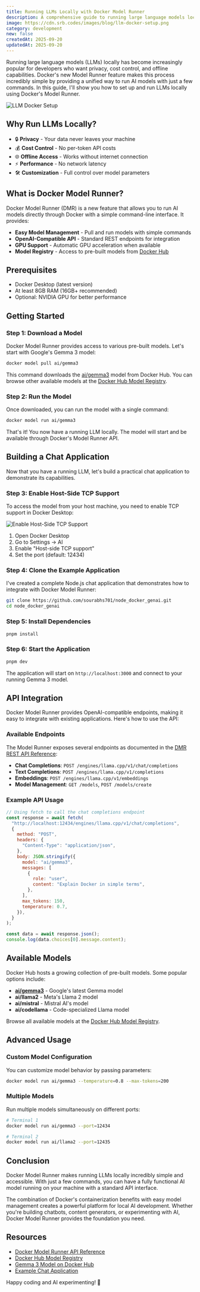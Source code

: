 ```yaml
---
title: Running LLMs Locally with Docker Model Runner
description: A comprehensive guide to running large language models locally using Docker's new Model Runner feature, including setup, API integration, and building a chat application.
image: https://cdn.srb.codes/images/blog/llm-docker-setup.png
category: development
new: false
createdAt: 2025-09-20
updatedAt: 2025-09-20
---
```


Running large language models (LLMs) locally has become increasingly popular for developers who want privacy, cost control, and offline capabilities. Docker's new Model Runner feature makes this process incredibly simple by providing a unified way to run AI models with just a few commands. In this guide, I'll show you how to set up and run LLMs locally using Docker's Model Runner.

![LLM Docker Setup](https://cdn.srb.codes/images/blog/llm-docker-setup.png)

## Why Run LLMs Locally?

- 🔒 **Privacy** - Your data never leaves your machine
- 💰 **Cost Control** - No per-token API costs
- 🌐 **Offline Access** - Works without internet connection
- ⚡ **Performance** - No network latency
- 🛠️ **Customization** - Full control over model parameters

## What is Docker Model Runner?

Docker Model Runner (DMR) is a new feature that allows you to run AI models directly through Docker with a simple command-line interface. It provides:

- **Easy Model Management** - Pull and run models with simple commands
- **OpenAI-Compatible API** - Standard REST endpoints for integration
- **GPU Support** - Automatic GPU acceleration when available
- **Model Registry** - Access to pre-built models from [Docker Hub](https://hub.docker.com/search?type=model)

## Prerequisites

- Docker Desktop (latest version)
- At least 8GB RAM (16GB+ recommended)
- Optional: NVIDIA GPU for better performance

## Getting Started

### Step 1: Download a Model

Docker Model Runner provides access to various pre-built models. Let's start with Google's Gemma 3 model:

```bash
docker model pull ai/gemma3
```

This command downloads the [ai/gemma3](https://hub.docker.com/r/ai/gemma3) model from Docker Hub. You can browse other available models at the [Docker Hub Model Registry](https://hub.docker.com/search?type=model).

### Step 2: Run the Model

Once downloaded, you can run the model with a single command:

```bash
docker model run ai/gemma3
```

That's it! You now have a running LLM locally. The model will start and be available through Docker's Model Runner API.

## Building a Chat Application

Now that you have a running LLM, let's build a practical chat application to demonstrate its capabilities.

### Step 3: Enable Host-Side TCP Support

To access the model from your host machine, you need to enable TCP support in Docker Desktop:

![Enable Host-Side TCP Support](https://cdn.srb.codes/images/blog/enable-host-side-tcp-support.png)

1. Open Docker Desktop
2. Go to Settings → AI
3. Enable "Host-side TCP support"
4. Set the port (default: 12434)

### Step 4: Clone the Example Application

I've created a complete Node.js chat application that demonstrates how to integrate with Docker Model Runner:

```bash
git clone https://github.com/sourabhs701/node_docker_genai.git
cd node_docker_genai
```

### Step 5: Install Dependencies

```bash
pnpm install
```

### Step 6: Start the Application

```bash
pnpm dev
```

The application will start on `http://localhost:3000` and connect to your running Gemma 3 model.

## API Integration

Docker Model Runner provides OpenAI-compatible endpoints, making it easy to integrate with existing applications. Here's how to use the API:

### Available Endpoints

The Model Runner exposes several endpoints as documented in the [DMR REST API Reference](https://docs.docker.com/ai/model-runner/api-reference/):

- **Chat Completions**: `POST /engines/llama.cpp/v1/chat/completions`
- **Text Completions**: `POST /engines/llama.cpp/v1/completions`
- **Embeddings**: `POST /engines/llama.cpp/v1/embeddings`
- **Model Management**: `GET /models`, `POST /models/create`

### Example API Usage

```javascript
// Using fetch to call the chat completions endpoint
const response = await fetch(
  "http://localhost:12434/engines/llama.cpp/v1/chat/completions",
  {
    method: "POST",
    headers: {
      "Content-Type": "application/json",
    },
    body: JSON.stringify({
      model: "ai/gemma3",
      messages: [
        {
          role: "user",
          content: "Explain Docker in simple terms",
        },
      ],
      max_tokens: 150,
      temperature: 0.7,
    }),
  }
);

const data = await response.json();
console.log(data.choices[0].message.content);
```

## Available Models

Docker Hub hosts a growing collection of pre-built models. Some popular options include:

- **[ai/gemma3](https://hub.docker.com/r/ai/gemma3)** - Google's latest Gemma model
- **ai/llama2** - Meta's Llama 2 model
- **ai/mistral** - Mistral AI's model
- **ai/codellama** - Code-specialized Llama model

Browse all available models at the [Docker Hub Model Registry](https://hub.docker.com/search?type=model).

## Advanced Usage

### Custom Model Configuration

You can customize model behavior by passing parameters:

```bash
docker model run ai/gemma3 --temperature=0.8 --max-tokens=200
```

### Multiple Models

Run multiple models simultaneously on different ports:

```bash
# Terminal 1
docker model run ai/gemma3 --port=12434

# Terminal 2
docker model run ai/llama2 --port=12435
```

## Conclusion

Docker Model Runner makes running LLMs locally incredibly simple and accessible. With just a few commands, you can have a fully functional AI model running on your machine with a standard API interface.

The combination of Docker's containerization benefits with easy model management creates a powerful platform for local AI development. Whether you're building chatbots, content generators, or experimenting with AI, Docker Model Runner provides the foundation you need.

## Resources

- [Docker Model Runner API Reference](https://docs.docker.com/ai/model-runner/api-reference/)
- [Docker Hub Model Registry](https://hub.docker.com/search?type=model)
- [Gemma 3 Model on Docker Hub](https://hub.docker.com/r/ai/gemma3)
- [Example Chat Application](https://github.com/sourabhs701/node_docker_genai)

Happy coding and AI experimenting! 🚀
